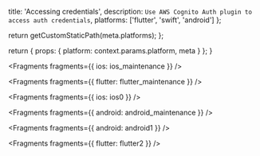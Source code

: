 
  title: 'Accessing credentials',
  description: `Use AWS Cognito Auth plugin to access auth credentials`,
  platforms: ['flutter', 'swift', 'android']
};

  return getCustomStaticPath(meta.platforms);
};

  return {
    props: {
      platform: context.params.platform,
      meta
    }
  };
}


<Fragments fragments={{ ios: ios_maintenance }} />


<Fragments fragments={{ flutter: flutter_maintenance }} />


<Fragments fragments={{ ios: ios0 }} />


<Fragments fragments={{ android: android_maintenance }} />


<Fragments fragments={{ android: android1 }} />


<Fragments fragments={{ flutter: flutter2 }} />
